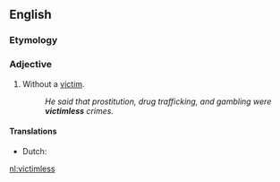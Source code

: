 ==English==

===Etymology===
{{suffix|victim|less|lang=en}}

===Adjective===
{{en-adj|-}}

# Without a [[victim]].
#: ''He said that prostitution, drug trafficking, and gambling were '''victimless''' crimes.''

====Translations====
{{trans-top|without a victim}}
*Dutch: {{t+|nl|slachtofferloos}}
{{trans-mid}}
{{trans-bottom}}

[[nl:victimless]]